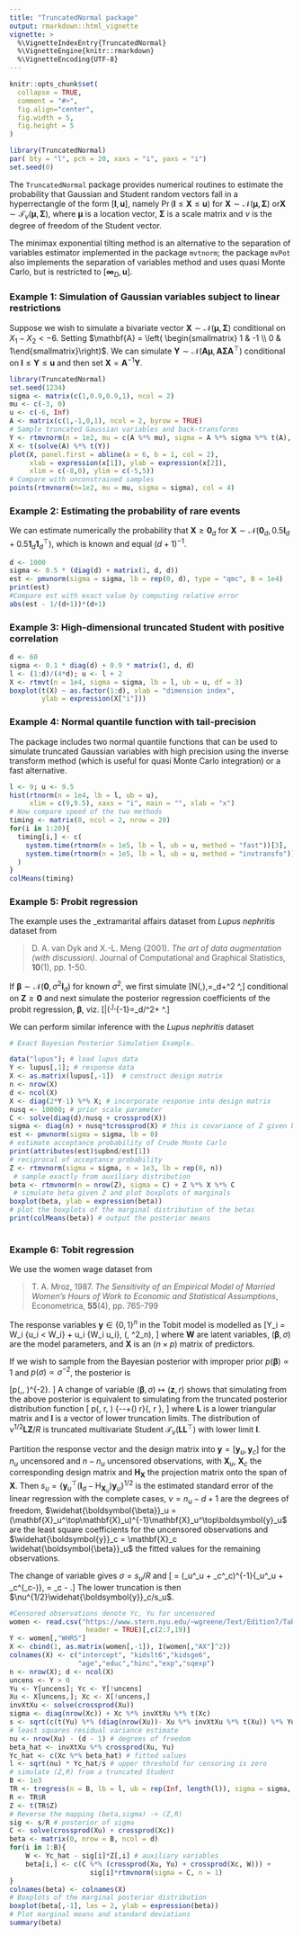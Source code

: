 ```yaml
---
title: "TruncatedNormal package"
output: rmarkdown::html_vignette
vignette: >
  %\VignetteIndexEntry{TruncatedNormal}
  %\VignetteEngine{knitr::rmarkdown}
  %\VignetteEncoding{UTF-8}
---
```


```r
knitr::opts_chunk$set(
  collapse = TRUE,
  comment = "#>",
  fig.align="center", 
  fig.width = 5, 
  fig.height = 5
)
```

```r
library(TruncatedNormal)
par( bty = "l", pch = 20, xaxs = "i", yaxs = "i")
set.seed(0)
```

The `TruncatedNormal` package provides numerical routines to estimate the  probability that Gaussian and Student random vectors fall in a hyperrectangle of the form $[\boldsymbol{l}, \boldsymbol{u}]$, namely $\Pr(\boldsymbol{l} \leq \boldsymbol{X} \leq \boldsymbol{u})$ for $\boldsymbol{X} \sim \mathcal{N}(\boldsymbol{\mu}, \boldsymbol{\Sigma})$ or$\boldsymbol{X} \sim \mathcal{T}_{\nu}(\boldsymbol{\mu}, \boldsymbol{\Sigma})$, where $\boldsymbol{\mu}$ is a location vector, $\boldsymbol{\Sigma}$ is a scale matrix and $\nu$ is the degree of freedom of the Student vector.

The minimax exponential tilting method is an alternative to the separation of variables estimator implemented in the package `mvtnorm`; the package `mvPot` also implements the separation of variables method and uses quasi Monte Carlo, but is restricted to  $[\boldsymbol{\infty}_D, \boldsymbol{u}]$. 

### Example 1: Simulation of Gaussian variables subject to linear restrictions

Suppose we wish to simulate a bivariate vector $\boldsymbol{X} \sim \mathcal{N}(\boldsymbol{\mu}, \boldsymbol{\Sigma})$ conditional on $X_1-X_2 < -6$. Setting $\mathbf{A} = \left( \begin{smallmatrix} 1 & -1 \\ 0 & 1\end{smallmatrix}\right)$. We can simulate $\boldsymbol{Y} \sim \mathcal{N}(\mathbf{A}\boldsymbol{\mu},\mathbf{A}\boldsymbol{\Sigma}\mathbf{A}^\top)$ conditional on $\boldsymbol{l} \leq \boldsymbol{Y} \leq \boldsymbol{u}$ and then set $\boldsymbol{X} = \mathbf{A}^{-1}\boldsymbol{Y}$.

```r
library(TruncatedNormal)
set.seed(1234)
sigma <- matrix(c(1,0.9,0.9,1), ncol = 2)
mu <- c(-3, 0)
u <- c(-6, Inf)
A <- matrix(c(1,-1,0,1), ncol = 2, byrow = TRUE)
# Sample truncated Gaussian variables and back-transforms
Y <- rtmvnorm(n = 1e2, mu = c(A %*% mu), sigma = A %*% sigma %*% t(A), ub = u)
X <- t(solve(A) %*% t(Y))
plot(X, panel.first = abline(a = 6, b = 1, col = 2),
     xlab = expression(x[1]), ylab = expression(x[2]), 
     xlim = c(-8,0), ylim = c(-5,5))
# Compare with unconstrained samples
points(rtmvnorm(n=1e2, mu = mu, sigma = sigma), col = 4) 
```

### Example 2: Estimating the probability of rare events

We can estimate numerically the probability that $\boldsymbol{X} \geq \boldsymbol{0}_d$ for $\boldsymbol{X} \sim \mathcal{N}(\boldsymbol{0}_d, 0.5\mathbf{I}_d + 0.5\mathbf{1}_d\mathbf{1}_d^\top)$, which is known and equal $(d+1)^{-1}$.

```r
d <- 1000
sigma <- 0.5 * (diag(d) + matrix(1, d, d))
est <- pmvnorm(sigma = sigma, lb = rep(0, d), type = "qmc", B = 1e4)
print(est)
#Compare est with exact value by computing relative error
abs(est - 1/(d+1))*(d+1)


```

### Example 3: High-dimensional truncated Student with positive correlation

```r
d <- 60
sigma <- 0.1 * diag(d) + 0.9 * matrix(1, d, d)
l <- (1:d)/(4*d); u <- l + 2
X <- rtmvt(n = 1e4, sigma = sigma, lb = l, ub = u, df = 3)
boxplot(t(X) ~ as.factor(1:d), xlab = "dimension index", 
        ylab = expression(X["i"]))

```

### Example 4: Normal quantile function with tail-precision

The package includes two normal quantile functions that can be used to simulate truncated Gaussian variables with high precision using the inverse transform method (which is useful for quasi Monte Carlo integration) or a fast alternative.

```r
l <- 9; u <- 9.5
hist(rtnorm(n = 1e4, lb = l, ub = u), 
     xlim = c(9,9.5), xaxs = "i", main = "", xlab = "x")
# Now compare speed of the two methods
timing <- matrix(0, ncol = 2, nrow = 20)
for(i in 1:20){
  timing[i,] <- c(
    system.time(rtnorm(n = 1e5, lb = l, ub = u, method = "fast"))[3],
    system.time(rtnorm(n = 1e5, lb = l, ub = u, method = "invtransfo"))[3]
  )
}
colMeans(timing)
```

### Example 5: Probit regression

The example uses the _extramarital affairs dataset from _Lupus nephritis_ dataset from 

> D. A. van Dyk and X.-L. Meng (2001). *The art of data augmentation (with discussion)*. Journal of Computational and Graphical Statistics, **10**(1), pp. 1-50.


If $\boldsymbol{\beta}\sim \mathcal{N}(\mathbf{0},\sigma^2 \mathbf{I}_d)$ for known $\sigma^2$, we first simulate
\[\mathbf{Z}\sim N(\mathbf{0},\boldsymbol{\Sigma}),\qquad \boldsymbol{\Sigma}=\mathbf{I}_d+\sigma^2 \mathbf{X X}^\top,\]
conditional on $\mathbf{Z}\geq \mathbf{0}$ and next simulate the
posterior regression coefficients of the probit regression, $\boldsymbol{\beta}$, viz.
\[\boldsymbol{\beta}|\mathbf{Z}\sim \mathcal{N}(\mathbf{C X}^\top \mathbf{Z},\mathbf{C}),\qquad  \mathbf{C}^{-1}=\mathbf{I}_d/\sigma^2+ \mathbf{X}^\top\mathbf{X}.\]



We can perform similar inference with the _Lupus nephritis_ dataset

```r
# Exact Bayesian Posterior Simulation Example.

data("lupus"); # load lupus data
Y <- lupus[,1]; # response data
X <- as.matrix(lupus[,-1])  # construct design matrix
n <- nrow(X)
d <- ncol(X)
X <- diag(2*Y-1) %*% X; # incorporate response into design matrix
nusq <- 10000; # prior scale parameter
C <- solve(diag(d)/nusq + crossprod(X))
sigma <- diag(n) + nusq*tcrossprod(X) # this is covariance of Z given beta
est <- pmvnorm(sigma = sigma, lb = 0) 
# estimate acceptance probability of Crude Monte Carlo
print(attributes(est)$upbnd/est[1])
# reciprocal of acceptance probability
Z <- rtmvnorm(sigma = sigma, n = 1e3, lb = rep(0, n))
 # sample exactly from auxiliary distribution
beta <- rtmvnorm(n = nrow(Z), sigma = C) + Z %*% X %*% C
 # simulate beta given Z and plot boxplots of marginals
boxplot(beta, ylab = expression(beta))
# plot the boxplots of the marginal distribution of the betas
print(colMeans(beta)) # output the posterior means
 
```

### Example 6: Tobit regression

We use the women wage dataset from 

> T. A. Mroz, 1987. *The Sensitivity of an Empirical Model of Married Women's Hours of Work to Economic and Statistical Assumptions*, Econometrica, **55**(4), pp. 765-799
  
The response variables $\boldsymbol{y} \in \{0,1\}^n$ in the Tobit model is modelled as
\[Y_i = W_i \mathrm{I}\{u_i < W_i\} + u_i \mathrm{I}\{W_i \leq u_i\}, \qquad \boldsymbol{W} \sim \mathcal{N}(\mathbf{X}\boldsymbol{\beta}, \sigma^2\mathbf{I}_n),
\]
where $\boldsymbol{W}$ are latent variables, $(\boldsymbol{\beta}, \sigma)$ are the model parameters,
and $\mathbf{X}$ is an $(n \times p)$ matrix of predictors. 

If we wish to sample from the Bayesian posterior with improper prior $p(\boldsymbol{\beta}) \propto 1$ and  $p(\sigma) \propto \sigma^{-2}$,  the posterior is

\[p(\boldsymbol{\beta},\sigma \mid \boldsymbol{y}, \mathbf{X})\propto \sigma^{-2}\exp\left[-\sum_{i:y_i>u_i}\left\{\frac{(y_i-\mathbf{x}_i^\top\beta)^2}{2\sigma^2}+\log(\sigma)\right\}+\sum_{i: y_i=u_i}\log\left\{\Phi\left( \frac{u_i-\mathbf{x}_i^\top\beta}{\sigma}\right)\right\}\right]. \]
A change of variable $(\boldsymbol{\beta}, \sigma) \mapsto (\boldsymbol{z}, r)$ shows that simulating from the
 above posterior is equivalent to simulating from the truncated posterior distribution function
\[ p(\mathbf{z}, r\mid \boldsymbol{y}, \mathbf{X})\propto
 \exp\left\{-\frac{\mathbf{z}^\top\mathbf{z}}{2}-\frac{r^2}{2}+(\nu-1)\ln
 r\right\}\mathrm{I}\{\sqrt{\nu}\, \mathbf{L}\mathbf{z}\geq r \mathbf{ l}\}, \]
where $\mathbf{L}$ is a lower triangular matrix and $\mathbf{l}$ is a vector of lower truncation limits. The distribution of $\nu^{1/2} \mathbf{LZ}/R$ is  truncated multivariate Student  $\mathcal{T}_{\nu}(\mathbf{LL}^\top)$ with lower limit $\mathbf{l}$. 

Partition the response vector and the design matrix into $\boldsymbol{y} = [\boldsymbol{y}_u, \boldsymbol{y}_c]$ for the $n_u$ uncensored and $n-n_u$ uncensored observations, with $\mathbf{X}_u$, $\mathbf{X}_c$ the corresponding design matrix and $\mathbf{H}_{\mathbf{X}}$ the projection matrix onto the span of $\mathbf{X}$. Then 
$s_u = \{\boldsymbol{y}_u^\top(\mathbf{I}_d -\mathrm{H}_{\mathbf{X}_u})\boldsymbol{y}_u\}^{1/2}$ is the estimated standard error of the linear regression with the complete cases, $\nu = n_u-d+1$ are the degrees of freedom, $\widehat{\boldsymbol{\beta}}_u = (\mathbf{X}_u^\top\mathbf{X}_u)^{-1}\mathbf{X}_u^\top\boldsymbol{y}_u$ are the least square coefficients for the uncensored observations and $\widehat{\boldsymbol{y}}_c = \mathbf{X}_c \widehat{\boldsymbol{\beta}}_u$ the fitted values for the remaining observations. 

The change of variable gives $\sigma =s_u/R$ and 
\[\boldsymbol{\beta} = (\mathbf{X}_u^\top\mathbf{X}_u + \mathbf{X}_c^\top\mathbf{X}_c)^{-1}\left\{\mathbf{X}_u^\top\boldsymbol{y}_u + \mathbf{X}_c^\top(\widehat{\boldsymbol{y}}_c-\sigma\boldsymbol{Z})\right\}, \qquad \boldsymbol{W} = \widehat{\boldsymbol{y}}_c - \sigma\boldsymbol{Z}.\]
The lower truncation is then $\nu^{1/2}\widehat{\boldsymbol{y}}_c/s_u$.


```r

#Censored observations denote Yc, Yu for uncensored
women <- read.csv("https://www.stern.nyu.edu/~wgreene/Text/Edition7/TableF5-1.csv", 
                   header = TRUE)[,c(2:7,19)]
Y <- women[,"WHRS"]
X <- cbind(1, as.matrix(women[,-1]), I(women[,"AX"]^2))
colnames(X) <- c("intercept", "kidslt6","kidsge6",
                 "age","educ","hinc","exp","sqexp")
n <- nrow(X); d <- ncol(X)
uncens <- Y > 0
Yu <- Y[uncens]; Yc <- Y[!uncens]
Xu <- X[uncens,]; Xc <- X[!uncens,]
invXtXu <- solve(crossprod(Xu))
sigma <- diag(nrow(Xc)) + Xc %*% invXtXu %*% t(Xc)
s <- sqrt(c(t(Yu) %*% (diag(nrow(Xu))- Xu %*% invXtXu %*% t(Xu)) %*% Yu))
# least squares residual variance estimate
nu <- nrow(Xu) - (d - 1) # degrees of freedom
beta_hat <- invXtXu %*% crossprod(Xu, Yu)
Yc_hat <- c(Xc %*% beta_hat) # fitted values
l <- sqrt(nu) * Yc_hat/s # upper threshold for censoring is zero
# simulate (Z,R) from a truncated Student
B <- 1e3
TR <- tregress(n = B, lb = l, ub = rep(Inf, length(l)), sigma = sigma, df = nu)
R <- TR$R
Z <- t(TR$Z)
# Reverse the mapping (beta,sigma) -> (Z,R) 
sig <- s/R # posterior of sigma
C <- solve(crossprod(Xu) + crossprod(Xc))
beta <- matrix(0, nrow = B, ncol = d)
for(i in 1:B){
    W <- Yc_hat - sig[i]*Z[,i] # auxiliary variables
    beta[i,] <- c(C %*% (crossprod(Xu, Yu) + crossprod(Xc, W))) + 
                    sig[i]*rtmvnorm(sigma = C, n = 1)
}
colnames(beta) <- colnames(X)
# Boxplots of the marginal posterior distribution
boxplot(beta[,-1], las = 2, ylab = expression(beta))
# Plot marginal means and standard deviations
summary(beta)
```
